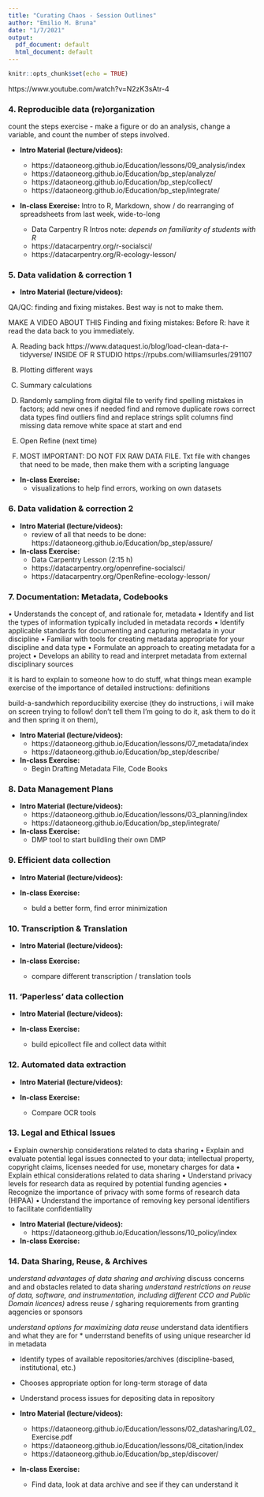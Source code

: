 ```yaml
---
title: "Curating Chaos - Session Outlines"
author: "Emilio M. Bruna"
date: "1/7/2021"
output:
  pdf_document: default
  html_document: default
---
```



```r
knitr::opts_chunk$set(echo = TRUE)
```

https://www.youtube.com/watch?v=N2zK3sAtr-4



### 4. Reproducible data (re)organization  

count the steps exercise -  make a figure or do an analysis, change a variable, and count the number of steps involved.

* **Intro Material (lecture/videos): **
  * https://dataoneorg.github.io/Education/lessons/09_analysis/index 
  * https://dataoneorg.github.io/Education/bp_step/analyze/ 
  * https://dataoneorg.github.io/Education/bp_step/collect/
  * https://dataoneorg.github.io/Education/bp_step/integrate/

* **In-class Exercise:**  Intro to R, Markdown, show / do rearranging of spreadsheets from last week, wide-to-long

    * Data Carpentry R Intros note: *depends on familiarity of students with R*
    * https://datacarpentry.org/r-socialsci/ 
    * https://datacarpentry.org/R-ecology-lesson/


### 5. Data validation & correction 1
* **Intro Material (lecture/videos): **


QA/QC: finding and fixing mistakes. Best way is not to make them.


MAKE A VIDEO ABOUT THIS
Finding and fixing mistakes: 
Before R: have it read the data back to you immediately.

A.	Reading back
https://www.dataquest.io/blog/load-clean-data-r-tidyverse/
INSIDE OF R STUDIO
https://rpubs.com/williamsurles/291107 
B.  Plotting different ways
B.	Summary calculations
C.	Randomly sampling from  digital file to verify
find spelling mistakes in factors; add new ones if needed
find and remove duplicate rows
correct data types
find outliers
find and replace strings
split columns
find missing data
remove white space at start and end

E.	Open Refine (next time)
F.	MOST IMPORTANT: DO NOT FIX RAW DATA FILE. Txt file with changes that need to be made, then make them with a scripting language


* **In-class Exercise:** 
  * visualizations to help find errors, working on own datasets


### 6. Data validation & correction 2
* **Intro Material (lecture/videos): **
  * review of all that needs to be done: https://dataoneorg.github.io/Education/bp_step/assure/

* **In-class Exercise:**  
    * Data Carpentry Lesson (2:15 h)
    * https://datacarpentry.org/openrefine-socialsci/
    * https://datacarpentry.org/OpenRefine-ecology-lesson/


### 7. Documentation: Metadata, Codebooks   

•	Understands the concept of, and rationale for, metadata
•	Identify and list the types of information typically included in metadata records
•	Identify applicable standards for documenting and capturing metadata in your discipline
•	Familiar with tools for creating metadata appropriate for your discipline and data type
•	Formulate an approach to creating metadata for a project
•	Develops an ability to read and interpret metadata from external disciplinary sources



it is hard to explain to someone how to do stuff, what things mean
example exercise of the importance of detailed instructions: definitions

build-a-sandwhich reporducibility exercise (they do instructions, i will make on screen trying to follow! don't tell them I'm going to do it, ask them to do it and then spring it on them),

* **Intro Material (lecture/videos): **
  * https://dataoneorg.github.io/Education/lessons/07_metadata/index 
  * https://dataoneorg.github.io/Education/bp_step/describe/ 

* **In-class Exercise:**
    * Begin Drafting Metadata File, Code Books


### 8. Data Management Plans   
* **Intro Material (lecture/videos): **
  * https://dataoneorg.github.io/Education/lessons/03_planning/index 
  * https://dataoneorg.github.io/Education/bp_step/integrate/

* **In-class Exercise:**
  * DMP tool to start buildling their own DMP    
      
### 9. Efficient data collection   
* **Intro Material (lecture/videos): **


* **In-class Exercise:**
    * buld a better form, find error minimization

### 10. Transcription & Translation   
* **Intro Material (lecture/videos): **

* **In-class Exercise:**
    * compare different transcription / translation tools

### 11. ‘Paperless’ data collection   
* **Intro Material (lecture/videos): **
    

* **In-class Exercise:** 
    * build epicollect file and collect data withit

### 12. Automated data extraction   
* **Intro Material (lecture/videos): **


* **In-class Exercise:**
    * Compare OCR tools

### 13. Legal and Ethical Issues  

•	Explain ownership considerations related to data sharing
•	Explain and evaluate potential legal issues connected to your data; intellectual property, copyright claims, licenses needed for use, monetary charges for data
•	Explain ethical considerations related to data sharing
•	Understand privacy levels for research data as required by potential funding agencies
•	Recognize the importance of privacy with some forms of research data (HIPAA)
•	Understand the importance of removing key personal identifiers to facilitate confidentiality



* **Intro Material (lecture/videos): **
  * https://dataoneorg.github.io/Education/lessons/10_policy/index

* **In-class Exercise:**



### 14. Data Sharing, Reuse, & Archives   
*understand advantages of data sharing and archiving
*discuss concerns and and obstacles related to data sharing
*understand restrictions on reuse of data, software, and instrumentation, including different CCO and Public Domain licences)
*adress reuse / sgharing requiorements from granting aqgencies or sponsors

*understand options for maximizing data reuse
*understand data identifiers and what they are for
* underrstand benefits of using unique researcher id in metadata

*	Identify types of available repositories/archives (discipline-based, institutional, etc.)
*	Chooses appropriate option for long-term storage of data
*	Understand process issues for depositing data in repository


* **Intro Material (lecture/videos): **
  * https://dataoneorg.github.io/Education/lessons/02_datasharing/L02_Exercise.pdf
  * https://dataoneorg.github.io/Education/lessons/08_citation/index
  * https://dataoneorg.github.io/Education/bp_step/discover/

* **In-class Exercise:**  
  * Find data, look at data archive and see if they can understand it
